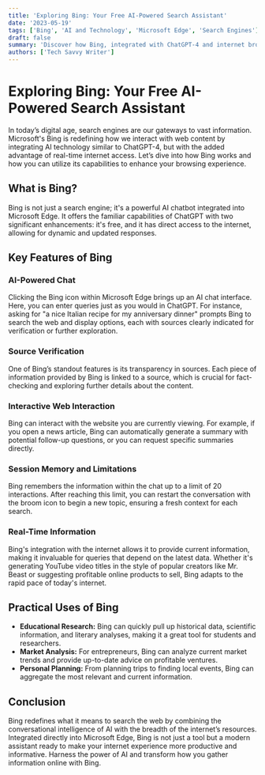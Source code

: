 ```yaml
---
title: 'Exploring Bing: Your Free AI-Powered Search Assistant'
date: '2023-05-19'
tags: ['Bing', 'AI and Technology', 'Microsoft Edge', 'Search Engines']
draft: false
summary: 'Discover how Bing, integrated with ChatGPT-4 and internet browsing capabilities, enhances your web searches. This guide explains how to use Bing for real-time, AI-driven insights and factual verification directly within Microsoft Edge.'
authors: ['Tech Savvy Writer']
---
```


# Exploring Bing: Your Free AI-Powered Search Assistant

In today’s digital age, search engines are our gateways to vast information. Microsoft's Bing is redefining how we interact with web content by integrating AI technology similar to ChatGPT-4, but with the added advantage of real-time internet access. Let’s dive into how Bing works and how you can utilize its capabilities to enhance your browsing experience.

## What is Bing?

Bing is not just a search engine; it's a powerful AI chatbot integrated into Microsoft Edge. It offers the familiar capabilities of ChatGPT with two significant enhancements: it's free, and it has direct access to the internet, allowing for dynamic and updated responses.

## Key Features of Bing

### AI-Powered Chat

Clicking the Bing icon within Microsoft Edge brings up an AI chat interface. Here, you can enter queries just as you would in ChatGPT. For instance, asking for "a nice Italian recipe for my anniversary dinner" prompts Bing to search the web and display options, each with sources clearly indicated for verification or further exploration.

### Source Verification

One of Bing’s standout features is its transparency in sources. Each piece of information provided by Bing is linked to a source, which is crucial for fact-checking and exploring further details about the content.

### Interactive Web Interaction

Bing can interact with the website you are currently viewing. For example, if you open a news article, Bing can automatically generate a summary with potential follow-up questions, or you can request specific summaries directly.

### Session Memory and Limitations

Bing remembers the information within the chat up to a limit of 20 interactions. After reaching this limit, you can restart the conversation with the broom icon to begin a new topic, ensuring a fresh context for each search.

### Real-Time Information

Bing's integration with the internet allows it to provide current information, making it invaluable for queries that depend on the latest data. Whether it's generating YouTube video titles in the style of popular creators like Mr. Beast or suggesting profitable online products to sell, Bing adapts to the rapid pace of today's internet.

## Practical Uses of Bing

- **Educational Research:** Bing can quickly pull up historical data, scientific information, and literary analyses, making it a great tool for students and researchers.
- **Market Analysis:** For entrepreneurs, Bing can analyze current market trends and provide up-to-date advice on profitable ventures.
- **Personal Planning:** From planning trips to finding local events, Bing can aggregate the most relevant and current information.

## Conclusion

Bing redefines what it means to search the web by combining the conversational intelligence of AI with the breadth of the internet’s resources. Integrated directly into Microsoft Edge, Bing is not just a tool but a modern assistant ready to make your internet experience more productive and informative. Harness the power of AI and transform how you gather information online with Bing.

